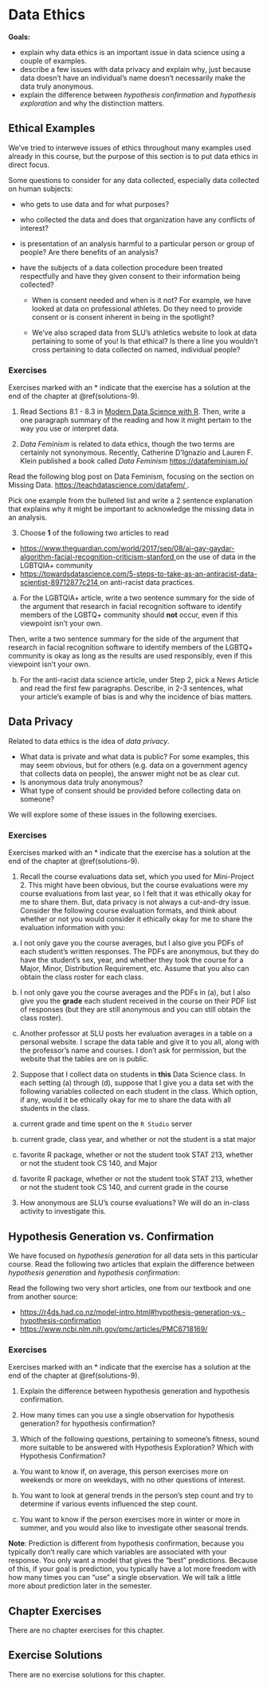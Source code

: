 # Data Ethics

__Goals:__

* explain why data ethics is an important issue in data science using a couple of examples.
* describe a few issues with data privacy and explain why, just because  data doesn't have an individual's name doesn't necessarily make the data truly anonymous.
* explain the difference between _hypothesis confirmation_ and _hypothesis exploration_ and why the distinction matters.

## Ethical Examples

We've tried to interweve issues of ethics throughout many examples used already in this course, but the purpose of this section is to put data ethics in direct focus.

Some questions to consider for any data collected, especially data collected on human subjects:

* who gets to use data and for what purposes? 

* who collected the data and does that organization have any conflicts of interest?

* is presentation of an analysis harmful to a particular person or group of people? Are there benefits of an analysis?

* have the subjects of a data collection procedure been treated respectfully and have they given consent to their information being collected?

    - When is consent needed and when is it not? For example, we have looked at data on professional athletes. Do they need to provide consent or is consent inherent in being in the spotlight?
    
    - We've also scraped data from SLU's athletics website to look at data pertaining to some of you! Is that ethical? Is there a line you wouldn't cross pertaining to data collected on named, individual people?
    
### Exercises {#exercise-9-1}

Exercises marked with an \* indicate that the exercise has a solution at the end of the chapter at \@ref(solutions-9).

1. Read Sections 8.1 - 8.3 in <a href="https://mdsr-book.github.io/mdsr2e/" target="_blank">Modern Data Science with R</a>. Then, write a one paragraph summary of the reading and how it might pertain to the way you use or interpret data.

2. _Data Feminism_ is related to data ethics, though the two terms are certainly not synonymous. Recently, Catherine D’Ignazio and Lauren F. Klein published a book called _Data Feminism_ <a href="https://datafeminism.io/" target="_blank">https://datafeminism.io/ </a>

Read the following blog post on Data Feminism, focusing on the section on Missing Data. <a href="https://teachdatascience.com/datafem/" target="_blank">https://teachdatascience.com/datafem/ </a>.

Pick one example from the bulleted list and write a 2 sentence explanation that explains why it might be important to acknowledge the missing data in an analysis.

3. Choose __1__ of the following two articles to read

* <a href="https://www.theguardian.com/world/2017/sep/08/ai-gay-gaydar-algorithm-facial-recognition-criticism-stanford" target="_blank">https://www.theguardian.com/world/2017/sep/08/ai-gay-gaydar-algorithm-facial-recognition-criticism-stanford </a> on the use of data in the LGBTQIA+ community
* <a href="https://towardsdatascience.com/5-steps-to-take-as-an-antiracist-data-scientist-89712877c214" target="_blank">https://towardsdatascience.com/5-steps-to-take-as-an-antiracist-data-scientist-89712877c214 </a> on anti-racist data practices.

a. For the LGBTQIA+ article, write a two sentence summary for the side of the argument that research in facial recognition software to identify members of the LGBTQ+ community should __not__ occur, even if this viewpoint isn't your own. 

Then, write a two sentence summary for the side of the argument that research in facial recognition software to identify members of the LGBTQ+ community is okay as long as the results are used responsibly, even if this viewpoint isn't your own.

b. For the anti-racist data science article, under Step 2, pick a News Article and read the first few paragraphs. Describe, in 2-3 sentences, what your article's example of bias is and why the incidence of bias matters.

## Data Privacy

Related to data ethics is the idea of _data privacy_. 

* What data is private and what data is public? For some examples, this may seem obvious, but for others (e.g. data on a government agency that collects data on people), the answer might not be as clear cut.
* Is anonymous data truly anonymous?
* What type of consent should be provided before collecting data on someone?

We will explore some of these issues in the following exercises.

### Exercises {#exercise-9-2}

Exercises marked with an \* indicate that the exercise has a solution at the end of the chapter at \@ref(solutions-9).

1. Recall the course evaluations data set, which you used for Mini-Project 2. This might have been obvious, but the course evaluations were my course evaluations from last year, so I felt that it was ethically okay for me to share them. But, data privacy is not always a cut-and-dry issue. Consider the following course evaluation formats, and think about whether or not you would consider it ethically okay for me to share the evaluation information with you:

a. I not only gave you the course averages, but I also give you PDFs of each student's written responses. The PDFs are anonymous, but they do have the student's sex, year, and whether they took the course for a Major, Minor, Distribution Requirement, etc. Assume that you also can obtain the class roster for each class.

b. I not only gave you the course averages and the PDFs in (a), but I also give you the __grade__ each student received in the course on their PDF list of responses (but they are still anonymous and you can still obtain the class roster).

c. Another professor at SLU posts her evaluation averages in a table on a personal website. I scrape the data table and give it to you all, along with the professor's name and courses. I don't ask for permission, but the website that the tables are on is public.

2. Suppose that I collect data on students in __this__ Data Science class. In each setting (a) through (d), suppose that I give you a data set with the following variables collected on each student in the class. Which option, if any, would it be ethically okay for me to share the data with all students in the class. 

a. current grade and time spent on the `R Studio` server

b. current grade, class year, and whether or not the student is a stat major

c. favorite R package, whether or not the student took STAT 213, whether or not the student took CS 140, and Major

d. favorite R package, whether or not the student took STAT 213, whether or not the student took CS 140, and current grade in the course

3. How anonymous are SLU's course evaluations? We will do an in-class activity to investigate this.

## Hypothesis Generation vs. Confirmation 

We have focused on _hypothesis generation_ for all data sets in this particular course. Read the following two articles that explain the difference between _hypothesis generation_ and _hypothesis confirmation_:

Read the following two very short articles, one from our textbook and one from another source:

* <a href="https://r4ds.had.co.nz/model-intro.html#hypothesis-generation-vs.-hypothesis-confirmation" target="_blank">https://r4ds.had.co.nz/model-intro.html#hypothesis-generation-vs.-hypothesis-confirmation</a>
* <a href="https://www.ncbi.nlm.nih.gov/pmc/articles/PMC6718169/" target="_blank">https://www.ncbi.nlm.nih.gov/pmc/articles/PMC6718169/</a>

### Exercises {#exercise-9-3}

Exercises marked with an \* indicate that the exercise has a solution at the end of the chapter at \@ref(solutions-9).

1. Explain the difference between hypothesis generation and hypothesis confirmation.

2. How many times can you use a single observation for hypothesis generation? for hypothesis confirmation?

3. Which of the following questions, pertaining to someone's fitness, sound more suitable to be answered with Hypothesis Exploration? Which with Hypothesis Confirmation?

a. You want to know if, on average, this person exercises more on weekends or more on weekdays, with no other questions of interest.

b. You want to look at general trends in the person's step count and try to determine if various events influenced the step count.

c. You want to know if the person exercises more in winter or more in summer, and you would also like to investigate other seasonal trends.

__Note__: Prediction is different from hypothesis confirmation, because you typically don't really care which variables are associated with your response. You only want a model that gives the "best" predictions. Because of this, if your goal is prediction, you typically have a lot more freedom with how many times you can "use" a single observation. We will talk a little more about prediction later in the semester.

## Chapter Exercises {#chapexercise-9}

There are no chapter exercises for this chapter.

## Exercise Solutions {#solutions-9}

There are no exercise solutions for this chapter.















